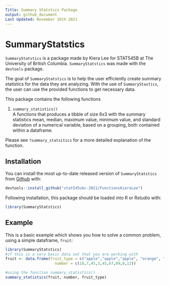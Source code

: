 ```yaml
---
Title: Summary Statstics Package
output: github_document
Last Updated: November 16th 2021
---
```


# SummaryStatstics

`SummaryStatstics` is a package made by Kiera Lee for STAT545B at The University of British Columbia. `SummaryStatstics` was made with the `devtools` package. 

The goal of `SummaryStatstics` is to help the user efficiently create summary statistics for the data they are analyzing. With the use of `SummaryStastics`, the user can use the provided functions to get necessary data. 

This package contains the following functions 

1. `summary_statistics()`  
A functions that produces a tibble of size 6x3 with the summary statistics mean, median, maximum value, minimum value, and standard deviation of a numerical variable, based on a grouping, both contained within a dataframe. 

Please see `?summary_statsitics` for a more detailed explanation of the function. 

## Installation

You can install the most up-to-date released version of `SummaryStatstics` from [Github](https://github.com) with:

``` r
devtools::install_github("stat545ubc-2021/FunctionsKieraLee")
```

Following installation, this package should be loaded into R or Rstudio with: 

``` r
library(SummaryStatstics)
```

## Example

This is a basic example which shows you how to solve a common problem, using a simple dataframe, `fruit`:

```r
library(SummaryStatstics)
#if this is a very basic data set that you are working with 
fruit <- data.frame(fruit_type = c("apple","apple","apple", "orange", "orange","orange","plum","plum","plum"),
                      number = c(10,7,45,3,45,67,89,0,12))

#using the function summary_statistics()
summary_statistics(fruit, number, fruit_type)
```

